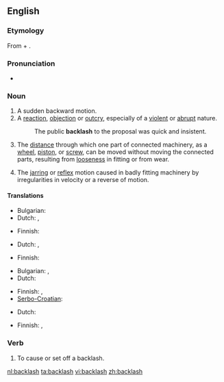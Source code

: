 {{wikipedia|dab=backlash (disambiguation)|backlash}}
==English==

===Etymology===
From {{term|back}} + {{term|lash}}.

===Pronunciation===
<!--This needs attention from someone who knows what they're doing :\Back"lash`\-->
*{{audio|en-us-backlash.ogg|Audio (US)}}

===Noun===
{{en-noun|es}}

# A sudden backward motion.
# A [[reaction]], [[objection]] or [[outcry]], especially of a [[violent]] or [[abrupt]] nature.
#: The public '''backlash''' to the proposal was quick and insistent.
# {{context|mechanical}} The [[distance]] through which one part of connected machinery, as a [[wheel]], [[piston]], or [[screw]], can be moved without moving the connected parts, resulting from [[loose]]ness in fitting or from wear.
# The [[jarring]] or [[reflex]] motion caused in badly fitting machinery by irregularities in velocity or a reverse of motion.

====Translations====
{{trans-top|sudden backward motion}}
* Bulgarian: {{t|bg|ритане}}
* Dutch: {{t|nl|tegenstroom}}, {{t+|nl|verzet}}
{{trans-mid}}
* Finnish: {{t|fi|takapotku}}
{{trans-bottom}}

{{trans-top|violent or abrubt reaction}}
* Dutch: {{t|nl|tegenstroom}}, {{t+|nl|verzet}}
{{trans-mid}}
* Finnish: {{t-|fi|vastaisku}}
{{trans-bottom}}

{{trans-top|mechanical: distance of free movement between connected parts}}
* Bulgarian: {{t|bg|луфт}},  {{t+|bg|хлабина}}
* Dutch: {{t|nl|speling}}
{{trans-mid}}
* Finnish: {{t|fi|välys}}, {{t|fi|klappi}}
* [[Serbo-Croatian]]: {{tø|sh|zazor|xs=Serbo-Croatian}}
{{trans-bottom}}

{{trans-top|jarring motion in badly fitting machinery}}
* Dutch: {{t|nl|speling}}
{{trans-mid}}
* Finnish: {{t|fi|välys}}, {{t|fi|klappi}}
{{trans-bottom}}

===Verb===
{{en-verb|backlashes|backlashing|backlashed}}

# {{rfquote-sense}} To cause or set off a backlash.

[[nl:backlash]]
[[ta:backlash]]
[[vi:backlash]]
[[zh:backlash]]
